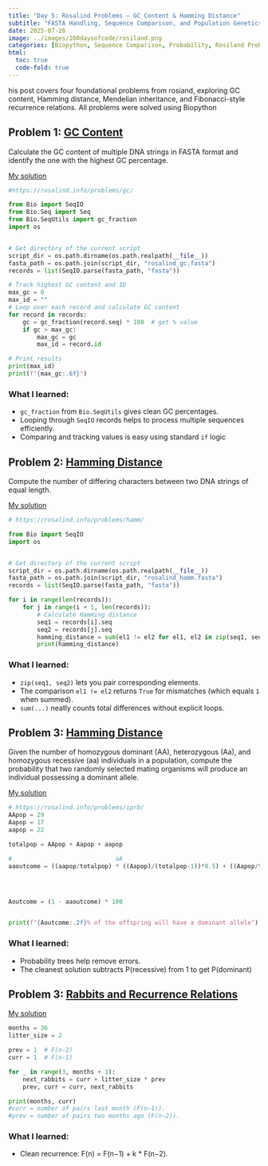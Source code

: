 ```yaml
---
title: "Day 5: Rosalind Problems – GC Content & Hamming Distance"
subtitle: "FASTA Handling, Sequence Comparison, and Population Genetics"
date: 2025-07-26
image: ../images/100daysofcode/rosiland.png
categories: [Biopython, Sequence Comparison, Probability, Rosiland Problems]
html:
  toc: true
  code-fold: true
---
```

his post covers four foundational problems from rosiand, exploring GC content, Hamming distance, Mendelian inheritance, and Fibonacci-style recurrence relations. All problems were solved using Biopython


## Problem 1: [GC Content](https://rosalind.info/problems/gc/)

Calculate the GC content of multiple DNA strings in FASTA format and identify the one with the highest GC percentage.

[My solution](https://github.com/ZackBioData/100days-of-coding/blob/main/Day%205%20-%204%20rosiland%20problems/Computing%20GC%20Content.py)

```python
#https://rosalind.info/problems/gc/

from Bio import SeqIO
from Bio.Seq import Seq
from Bio.SeqUtils import gc_fraction
import os


# Get directory of the current script
script_dir = os.path.dirname(os.path.realpath(__file__))
fasta_path = os.path.join(script_dir, "rosalind_gc.fasta")
records = list(SeqIO.parse(fasta_path, "fasta"))

# Track highest GC content and ID
max_gc = 0
max_id = ""
# Loop over each record and calculate GC content
for record in records:
    gc = gc_fraction(record.seq) * 100  # get % value
    if gc > max_gc:
        max_gc = gc
        max_id = record.id

# Print results
print(max_id)
print(f"{max_gc:.6f}")
```
### What I learned:

- `gc_fraction` from `Bio.SeqUtils` gives clean GC percentages.
- Looping through `SeqIO` records helps to process multiple sequences efficiently.
- Comparing and tracking values is easy using standard `if` logic





## Problem 2: [Hamming Distance](https://rosalind.info/problems/hamm/)
Compute the number of differing characters between two DNA strings of equal length.

[My solution](https://github.com/ZackBioData/100days-of-coding/blob/main/Day%205%20-%204%20rosiland%20problems/Counting%20Point%20Mutations.py)
```python
# https://rosalind.info/problems/hamm/

from Bio import SeqIO
import os


# Get directory of the current script
script_dir = os.path.dirname(os.path.realpath(__file__))
fasta_path = os.path.join(script_dir, "rosalind_hamm.fasta")
records = list(SeqIO.parse(fasta_path, "fasta"))

for i in range(len(records)):
    for j in range(i + 1, len(records)):
        # Calculate Hamming distance
        seq1 = records[i].seq
        seq2 = records[j].seq
        hamming_distance = sum(el1 != el2 for el1, el2 in zip(seq1, seq2))
        print(hamming_distance)
```

### What I learned:
- `zip(seq1, seq2)` lets you pair corresponding elements.
- The comparison `el1 != el2` returns `True` for mismatches (which equals `1` when summed).
- `sum(...)` neatly counts total differences without explicit loops.

## Problem 3: [Hamming Distance](https://rosalind.info/problems/iprb/)
Given the number of homozygous dominant (AA), heterozygous (Aa), and homozygous recessive (aa) individuals in a population,
 compute the probability that two randomly selected mating organisms will produce an individual possessing a dominant allele.

[My solution](https://github.com/ZackBioData/100days-of-coding/blob/main/Day%205%20-%204%20rosiland%20problems/Mendel's%20First%20Law.py)

```python
# https://rosalind.info/problems/iprb/
AApop = 29
Aapop = 17
aapop = 22

totalpop = AApop + Aapop + aapop

#                             aA                                          AA                                                 aa                                                   Aa
aaoutcome = ((aapop/totalpop) * ((Aapop)/(totalpop-1))*0.5) + ((Aapop/totalpop) * ((Aapop-1)/(totalpop-1))*0.25) + ((aapop/totalpop) * ((aapop-1)/(totalpop-1))) + ((Aapop/totalpop) * ((aapop)/(totalpop-1))*0.5)




Aoutcome = (1 - aaoutcome) * 100


print(f"{Aoutcome:.2f}% of the offspring will have a dominant allele")
```

### What I learned:

- Probability trees help remove errors.
- The cleanest solution subtracts P(recessive) from 1 to get P(dominant)

## Problem 3: [Rabbits and Recurrence Relations](https://rosalind.info/problems/fib/)

[My solution](https://github.com/ZackBioData/100days-of-coding/blob/main/Day%205%20-%204%20rosiland%20problems/Rabbits%20and%20Recurrence%20Relations.py)

```python
months = 36
litter_size = 2

prev = 1  # F(n-2)
curr = 1  # F(n-1)

for _ in range(3, months + 1):
    next_rabbits = curr + litter_size * prev
    prev, curr = curr, next_rabbits

print(months, curr)
#curr = number of pairs last month (F(n−1)).
#prev = number of pairs two months ago (F(n−2)).
```

### What I learned:
- Clean recurrence: F(n) = F(n−1) + k * F(n−2).